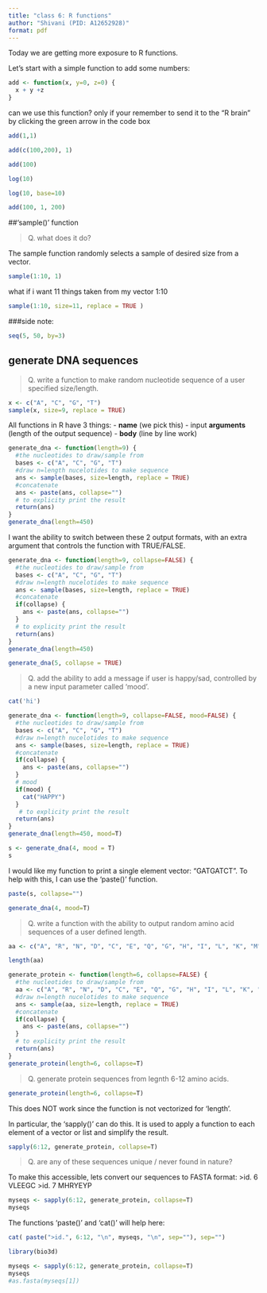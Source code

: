 ```yaml
---
title: "class 6: R functions"
author: "Shivani (PID: A12652928)"
format: pdf
---
```


Today we are getting more exposure to R functions. 
 
Let's start with a simple function to add some numbers:

```r
add <- function(x, y=0, z=0) {
  x + y +z
}
```

can we use this function? only if your remember to send it to the "R brain" by clicking the green arrow in the code box

```r
add(1,1)
```
```r
add(c(100,200), 1)
```

```r
add(100)
```

```r
log(10)
```

```r
log(10, base=10)
```

```r
add(100, 1, 200)
```

##'sample()' function

> Q. what does it do?
 
The sample function randomly selects a sample of desired size from a vector.

```r
sample(1:10, 1)
```

what if i want 11 things taken from my vector 1:10

```r
sample(1:10, size=11, replace = TRUE )
```

###side note:

```r
seq(5, 50, by=3)
```

## generate DNA sequences

> Q. write a function to make random nucleotide sequence of a user specified size/length.

```r
x <- c("A", "C", "G", "T")
sample(x, size=9, replace = TRUE)
```
All functions in R have 3 things:
- **name** (we pick this)
- input **arguments** (length of the output sequence)
- **body** (line by line work)


```r
generate_dna <- function(length=9) {
  #the nucleotides to draw/sample from
  bases <- c("A", "C", "G", "T")
  #draw n=length nucelotides to make sequence
  ans <- sample(bases, size=length, replace = TRUE)
  #concatenate
  ans <- paste(ans, collapse="") 
  # to explicity print the result
  return(ans)
}
generate_dna(length=450)
```
I want the ability to switch between these 2 output formats, with an extra argument that controls the function with TRUE/FALSE.

```r
generate_dna <- function(length=9, collapse=FALSE) {
  #the nucleotides to draw/sample from
  bases <- c("A", "C", "G", "T")
  #draw n=length nucelotides to make sequence
  ans <- sample(bases, size=length, replace = TRUE)
  #concatenate
  if(collapse) {
    ans <- paste(ans, collapse="")
  }
  # to explicity print the result
  return(ans)
}
generate_dna(length=450)
```

```r
generate_dna(5, collapse = TRUE)
```
>Q. add the ability to add a message if user is happy/sad, controlled by a new input parameter called 'mood'.

```r
cat('hi')
```
```r
generate_dna <- function(length=9, collapse=FALSE, mood=FALSE) {
  #the nucleotides to draw/sample from
  bases <- c("A", "C", "G", "T")
  #draw n=length nucelotides to make sequence
  ans <- sample(bases, size=length, replace = TRUE)
  #concatenate
  if(collapse) {
    ans <- paste(ans, collapse="")
  }
  # mood 
  if(mood) {
    cat("HAPPY")
  }
   # to explicity print the result
  return(ans)
}
generate_dna(length=450, mood=T)
```


```r
s <- generate_dna(4, mood = T)
s
```

I would like my function to print a single element vector: "GATGATCT". To help with this, I can use the 'paste()' function. 

```r
paste(s, collapse="")
```

```r
generate_dna(4, mood=T)
```

>Q. write a function with the ability to output random amino acid sequences of a user defined length.

```r
aa <- c("A", "R", "N", "D", "C", "E", "Q", "G", "H", "I", "L", "K", "M", "F", "P", "S", "T", "W", "Y", "V")

length(aa)
```

```r
generate_protein <- function(length=6, collapse=FALSE) {
  #the nucleotides to draw/sample from
  aa <- c("A", "R", "N", "D", "C", "E", "Q", "G", "H", "I", "L", "K", "M", "F", "P", "S", "T", "W", "Y", "V")
  #draw n=length nucelotides to make sequence
  ans <- sample(aa, size=length, replace = TRUE)
  #concatenate
  if(collapse) {
    ans <- paste(ans, collapse="")
  }
  # to explicity print the result
  return(ans)
}
generate_protein(length=6, collapse=T)
```

>Q. generate protein sequences from legnth 6-12 amino acids.

```r
generate_protein(length=6, collapse=T)
```
 
This does NOT work since the function is not vectorized for 'length'.  

In particular, the 'sapply()' can do this. It is used to apply a function to each element of a vector or list and simplify the result. 

```r
sapply(6:12, generate_protein, collapse=T)
```
 
>Q. are any of these sequences unique / never found in nature? 

To make this accessible, lets convert our sequences to FASTA format: 
>id. 6
VLEEGC
>id. 7
MHRYEYP

```r
myseqs <- sapply(6:12, generate_protein, collapse=T)
myseqs
```

The functions 'paste()' and 'cat()' will help here:
```r
cat( paste(">id.", 6:12, "\n", myseqs, "\n", sep=""), sep="")
```

```r
library(bio3d)

myseqs <- sapply(6:12, generate_protein, collapse=T)
myseqs
#as.fasta(myseqs[1])
```

